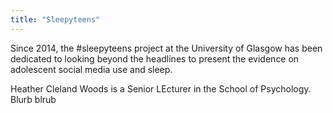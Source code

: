 ```yaml
---
title: "Sleepyteens"
---
```


Since 2014, the #sleepyteens project at the University of Glasgow has been dedicated to looking beyond the headlines to present the evidence on adolescent social media use and sleep.

Heather Cleland Woods is a Senior LEcturer in the School of Psychology. Blurb blrub
